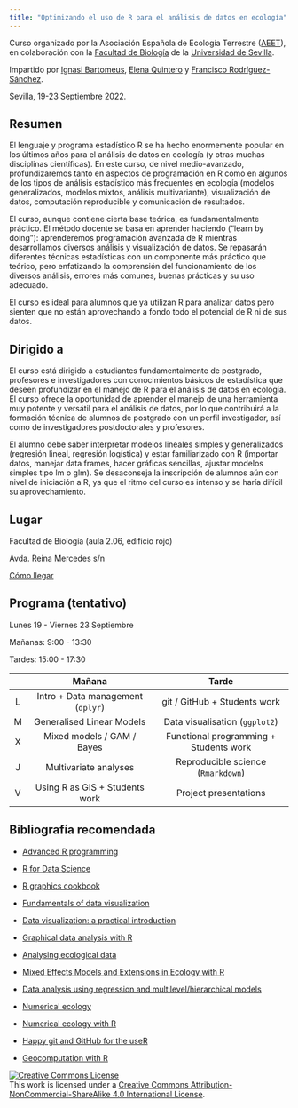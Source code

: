 ```yaml
---
title: "Optimizando el uso de R para el análisis de datos en ecología"
---
```


Curso organizado por la Asociación Española de Ecología Terrestre ([AEET](http://www.aeet.org)), en colaboración con la [Facultad de Biología](https://biologia.us.es/) de la [Universidad de Sevilla](https://www.us.es/).

Impartido por [Ignasi Bartomeus](https://bartomeuslab.com/), [Elena Quintero](https://orcid.org/0000-0003-4979-6874) y [Francisco Rodríguez-Sánchez](https://frodriguezsanchez.net/).

Sevilla, 19-23 Septiembre 2022.


## Resumen

El lenguaje y programa estadístico R se ha hecho enormemente popular en los últimos años para el análisis de datos en ecología (y otras muchas disciplinas científicas). En este curso, de nivel medio-avanzado, profundizaremos tanto en aspectos de programación en R como en algunos de los tipos de análisis estadístico más frecuentes en ecología (modelos generalizados, modelos mixtos, análisis multivariante), visualización de datos, computación reproducible y comunicación de resultados.

El curso, aunque contiene cierta base teórica, es fundamentalmente práctico. El método docente se basa en aprender haciendo ("learn by doing"): aprenderemos programación avanzada de R mientras desarrollamos diversos análisis y visualización de datos. Se repasarán diferentes técnicas estadísticas con un componente más práctico que teórico, pero enfatizando la comprensión del funcionamiento de los diversos análisis, errores más comunes, buenas prácticas y su uso adecuado.

El curso es ideal para alumnos que ya utilizan R para analizar datos pero sienten que no están aprovechando a fondo todo el potencial de R ni de sus datos.


## Dirigido a

El curso está dirigido a estudiantes fundamentalmente de postgrado, profesores e investigadores con conocimientos básicos de estadística que deseen profundizar en el manejo de R para el análisis de datos en ecología. El curso ofrece la oportunidad de aprender el manejo de una herramienta muy potente y versátil para el análisis de datos, por lo que contribuirá a la formación técnica de alumnos de postgrado con un perfil investigador, así como de investigadores postdoctorales y profesores.

El alumno debe saber interpretar modelos lineales simples y generalizados (regresión lineal, regresión logística) y estar familiarizado con R (importar datos, manejar data frames, hacer gráficas sencillas, ajustar modelos simples tipo lm o glm). Se desaconseja la inscripción de alumnos aún con nivel de iniciación a R, ya que el ritmo del curso es intenso y se haría difícil su aprovechamiento.  

## Lugar

Facultad de Biología (aula 2.06, edificio rojo)

Avda. Reina Mercedes s/n

[Cómo llegar](https://goo.gl/maps/vFWL6eqs85L6zP3n6)


## Programa (tentativo)

Lunes 19 - Viernes 23 Septiembre 

Mañanas: 9:00 - 13:30

Tardes: 15:00 - 17:30

|     |                Mañana               |         Tarde                          |
|:---:|:-----------------------------------:|:--------------------------------------:|
|  L  | Intro + Data management (`dplyr`)   | git / GitHub + Students work           |
|  M  | Generalised Linear Models           | Data visualisation (`ggplot2`)         |
|  X  | Mixed models / GAM / Bayes          | Functional programming + Students work |
|  J  | Multivariate analyses               | Reproducible science (`Rmarkdown`)     |
|  V  | Using R as GIS + Students work      | Project presentations                  |




## Bibliografía recomendada

-   [Advanced R programming](http://adv-r.had.co.nz/)

-   [R for Data Science](http://r4ds.had.co.nz/)

-   [R graphics cookbook](http://shop.oreilly.com/product/0636920023135.do)

-   [Fundamentals of data visualization](http://serialmentor.com/dataviz/)

-   [Data visualization: a practical introduction](http://socviz.co/)

-   [Graphical data analysis with R](http://www.gradaanwr.net/)

-   [Analysing ecological data](http://highstat.com/index.php/analysing-ecological-data)

-   [Mixed Effects Models and Extensions in Ecology with R](http://highstat.com/index.php/mixed-effects-models-and-extensions-in-ecology-with-r)

-   [Data analysis using regression and multilevel/hierarchical models](http://www.stat.columbia.edu/~gelman/arm/)

-   [Numerical ecology](https://www.elsevier.com/books/numerical-ecology/legendre/978-0-444-53868-0)

-   [Numerical ecology with R](http://www.springer.com/la/book/9781441979759)

-   [Happy git and GitHub for the useR](http://happygitwithr.com/)

-   [Geocomputation with R](https://geocompr.robinlovelace.net/)



<a rel="license" href="http://creativecommons.org/licenses/by-nc-sa/4.0/"><img alt="Creative Commons License" style="border-width:0" src="https://i.creativecommons.org/l/by-nc-sa/4.0/88x31.png" /></a><br />This work is licensed under a <a rel="license" href="http://creativecommons.org/licenses/by-nc-sa/4.0/">Creative Commons Attribution-NonCommercial-ShareAlike 4.0 International License</a>.

